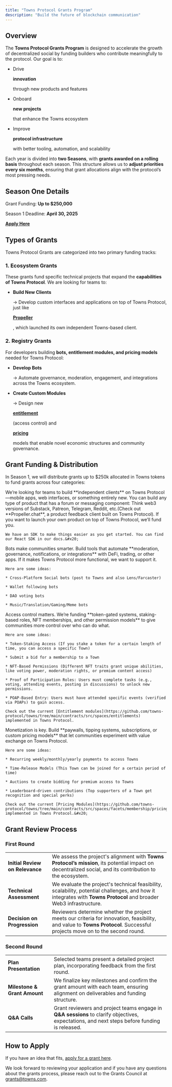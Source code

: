 ```yaml
---
title: "Towns Protocol Grants Program"
description: "Build the future of blockchain communication"
---
```


## **Overview**

The **Towns Protocol Grants Program** is designed to accelerate the growth of decentralized social by funding builders who contribute meaningfully to the protocol. Our goal is to:

* Drive

  **innovation**

  through new products and features

* Onboard

  **new projects**

  that enhance the Towns ecosystem

* Improve

  **protocol infrastructure**

  with better tooling, automation, and scalability

Each year is divided into **two Seasons**, with **grants awarded on a rolling basis** throughout each season. This structure allows us to **adjust priorities every six months**, ensuring that grant allocations align with the protocol’s most pressing needs.

## Season One Details

Grant Funding: **Up to $250,000** 

Season 1 Deadline: **April 30, 2025**

[**Apply Here**](https://forms.gle/69bqjfXHWaffeui78)

## **Types of Grants**

Towns Protocol Grants are categorized into two primary funding tracks:

### **1. Ecosystem Grants**&#x20;

These grants fund specific technical projects that expand the **capabilities of Towns Protocol**. We are looking for teams to:

* **Build New Clients**

  → Develop custom interfaces and applications on top of Towns Protocol, just like 

  [**Propeller**](https://propeller.chat/)

  , which launched its own independent Towns-based client.

### **2. Registry Grants**

For developers building **bots, entitlement modules, and pricing models** needed for Towns Protocol:

* **Develop Bots**

  → Automate governance, moderation, engagement, and integrations across the Towns ecosystem.

* **Create Custom Modules**

  → Design new 

  [**entitlement**](https://docs.towns.com/towns-smart-contracts/roles-entitlements)

   (access control) and 

  [**pricing**](https://docs.towns.com/towns-smart-contracts/pricing-modules)

   models that enable novel economic structures and community governance.

## **Grant Funding & Distribution**

In Season 1, we will distribute grants up to $250k allocated in Towns tokens to fund grants across four categories:

<AccordionGroup>
  <Accordion title="Building New Clients" defaultOpen={false}>
    We’re looking for teams to build **independent clients** on Towns Protocol—mobile apps, web interfaces, or something entirely new. You can build any type of product that has a forum or messaging component: Think web3 versions of Substack, Patreon, Telegram, Reddit, etc.(Check out **Propeller.chat**, a product feedback client built on Towns Protocol). If you want to launch your own product on top of Towns Protocol, we’ll fund you.

    We have an SDK to make things easier as you get started. You can find our React SDK in our docs.&#x20;
  </Accordion>

  <Accordion title="Building Bots " defaultOpen={false}>
    Bots make communities smarter. Build tools that automate **moderation, governance, notifications, or integrations** with DeFi, trading, or other apps. If it makes Towns Protocol more functional, we want to support it.

    Here are some ideas:

    * Cross-Platform Social bots (post to Towns and also Lens/Farcaster)

    * Wallet following bots

    * DAO voting bots

    * Music/Translation/Gaming/Meme bots
  </Accordion>

  <Accordion title="Building Entitlement Modules" defaultOpen={false}>
    Access control matters. We’re funding **token-gated systems, staking-based roles, NFT memberships, and other permission models** to give communities more control over who can do what.

    Here are some ideas:

    * Token-Staking Access (If you stake a token for a certain length of time, you can access a specific Town)

    * Submit a bid for a membership to a Town

    * NFT-Based Permissions (Different NFT traits grant unique abilities, like voting power, moderation rights, or premium content access)

    * Proof of Participation Roles: Users must complete tasks (e.g., voting, attending events, posting in discussions) to unlock new permissions.

    * POAP-Based Entry: Users must have attended specific events (verified via POAPs) to gain access.

    Check out the current [Entitlement modules](https://github.com/towns-protocol/towns/tree/main/contracts/src/spaces/entitlements) implemented in Towns Protocol.
  </Accordion>

  <Accordion title="Building Pricing Modules" defaultOpen={false}>
    Monetization is key. Build **paywalls, tipping systems, subscriptions, or custom pricing models** that let communities experiment with value exchange on Towns Protocol.

    Here are some ideas:

    * Recurring weekly/monthly/yearly payments to access Towns

    * Time-Release Models (This Town can be joined for a certain period of time)

    * Auctions to create bidding for premium access to Towns

    * Leaderboard-driven contributions (Top supporters of a Town get recognition and special perks)

    Check out the current [Pricing Modules](https://github.com/towns-protocol/towns/tree/main/contracts/src/spaces/facets/membership/pricing) implemented in Towns Protocol.&#x20;
  </Accordion>
</AccordionGroup>

## Grant Review Process

### First Round

|                                 |                                                                                                                                                                           |
| ------------------------------- | ------------------------------------------------------------------------------------------------------------------------------------------------------------------------- |
| **Initial Review on Relevance** | We assess the project's alignment with **Towns Protocol’s mission**, its potential impact on decentralized social, and its contribution to the ecosystem.                 |
| **Technical Assessment**        | We evaluate the project's technical feasibility, scalability, potential challenges, and how it integrates with **Towns Protocol** and broader Web3 infrastructure.        |
| **Decision on Progression**     | Reviewers determine whether the project meets our criteria for innovation, feasibility, and value to **Towns Protocol**. Successful projects move on to the second round. |

### Second Round

|                              |                                                                                                                                               |
| ---------------------------- | --------------------------------------------------------------------------------------------------------------------------------------------- |
| **Plan Presentation**        | Selected teams present a detailed project plan, incorporating feedback from the first round.                                                  |
| **Milestone & Grant Amount** | We finalize key milestones and confirm the grant amount with each team, ensuring alignment on deliverables and funding structure.             |
| **Q\&A Calls**               | Grant reviewers and project teams engage in **Q\&A sessions** to clarify objectives, expectations, and next steps before funding is released. |

## How to Apply

If you have an idea that fits, [apply for a grant here](https://forms.gle/69bqjfXHWaffeui78). &#x20;

We look forward to reviewing your application and if you have any questions about the grants process, please reach out to the Grants Council at [grants@towns.com](mailto:grants@towns.com).